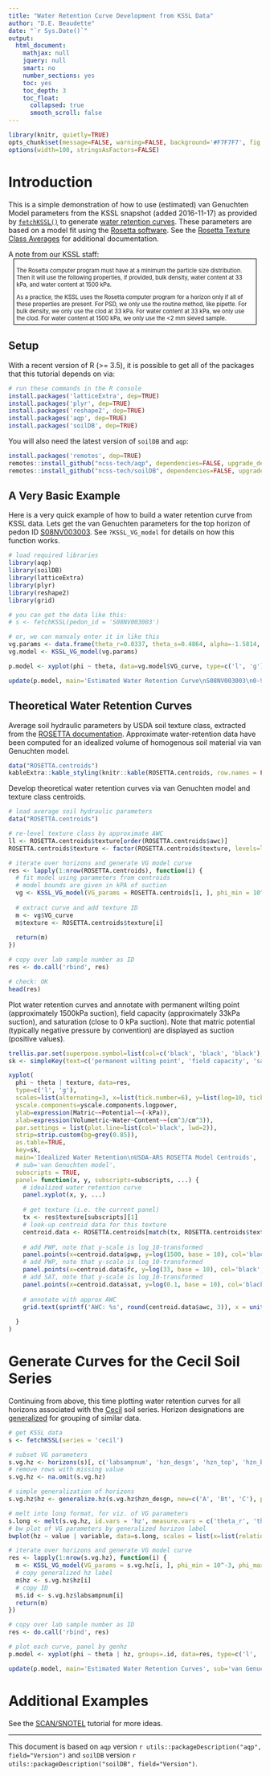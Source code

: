 ```yaml
---
title: "Water Retention Curve Development from KSSL Data"
author: "D.E. Beaudette"
date: "`r Sys.Date()`"
output:
  html_document:
    mathjax: null
    jquery: null
    smart: no
    number_sections: yes
    toc: yes
    toc_depth: 3
    toc_float:
      collapsed: true
      smooth_scroll: false
---
```

  
```r
library(knitr, quietly=TRUE)
opts_chunk$set(message=FALSE, warning=FALSE, background='#F7F7F7', fig.retina=2, dev='png', tidy=FALSE, verbose=FALSE)
options(width=100, stringsAsFactors=FALSE)
```


# Introduction
This is a simple demonstration of how to use (estimated) van Genuchten Model parameters from the KSSL snapshot (added 2016-11-17) as provided by [`fetchKSSL()`](http://ncss-tech.github.io/AQP/soilDB/KSSL-demo.html) to generate [water retention curves](https://en.wikipedia.org/wiki/Water_retention_curve). These parameters are based on a model fit using the [Rosetta software](https://www.ars.usda.gov/pacific-west-area/riverside-ca/us-salinity-laboratory/docs/rosetta-model/). See the [Rosetta Texture Class Averages](https://www.ars.usda.gov/pacific-west-area/riverside-ca/agricultural-water-efficiency-and-salinity-research-unit/docs/model/rosetta-class-average-hydraulic-parameters/) for additional documentation.

A note from our KSSL staff:
<div style="font-size: 80%; margin: 0px 10px 0px 10px; padding: 5px; border: 1px solid black;">The Rosetta computer program must have at a minimum the particle size distribution. Then it will use the following properties, if provided, bulk density, water content at 33 kPa, and water content at 1500 kPa.

As a practice, the KSSL uses the Rosetta computer program for a horizon only if all of these properties are present.  For PSD, we only use the routine method, like pipette.  For bulk density, we only use the clod at 33 kPa.  For water content at 33 kPa, we only use the clod.  For water content at 1500 kPa, we only use the <2 mm sieved sample.</div>

## Setup
With a recent version of R (>= 3.5), it is possible to get all of the packages that this tutorial depends on via:
```r
# run these commands in the R console
install.packages('latticeExtra', dep=TRUE)
install.packages('plyr', dep=TRUE)
install.packages('reshape2', dep=TRUE)
install.packages('aqp', dep=TRUE)
install.packages('soilDB', dep=TRUE)
```

You will also need the latest version of `soilDB` and `aqp`:
```r
install.packages('remotes', dep=TRUE)
remotes::install_github("ncss-tech/aqp", dependencies=FALSE, upgrade_dependencies=FALSE)
remotes::install_github("ncss-tech/soilDB", dependencies=FALSE, upgrade_dependencies=FALSE)
```


## A Very Basic Example

Here is a very quick example of how to build a water retention curve from KSSL data. Lets get the van Genuchten parameters for the top horizon of pedon ID [S08NV003003](https://ncsslabdatamart.sc.egov.usda.gov/rptExecute.aspx?p=34942&r=6&submit1=Get+Report). See `?KSSL_VG_model` for details on how this function works.

```r
# load required libraries
library(aqp)
library(soilDB)
library(latticeExtra)
library(plyr)
library(reshape2)
library(grid)

# you can get the data like this:
# s <- fetchKSSL(pedon_id = 'S08NV003003')

# or, we can manualy enter it in like this
vg.params <- data.frame(theta_r=0.0337, theta_s=0.4864, alpha=-1.5814, npar=0.1227)
vg.model <- KSSL_VG_model(vg.params)

p.model <- xyplot(phi ~ theta, data=vg.model$VG_curve, type=c('l', 'g'), scales=list(alternating=3, x=list(tick.number=10), y=list(log=10, tick.number=10)), yscale.components=yscale.components.logpower, ylab=expression(Matric~~Potential~~(kPa)), xlab=expression("Volumetric Water Content" (cm^{3}/cm^{3})), par.settings = list(plot.line=list(col='RoyalBlue', lwd=2)))

update(p.model, main='Estimated Water Retention Curve\nS08NV003003\n0-9cm', sub='van Genuchten Model Parameters fit by USDA-ARS Rosetta')

```


## Theoretical Water Retention Curves
Average soil hydraulic parameters by USDA soil texture class, extracted from the [ROSETTA documentation](https://www.ars.usda.gov/pacific-west-area/riverside-ca/agricultural-water-efficiency-and-salinity-research-unit/docs/model/rosetta-class-average-hydraulic-parameters/). Approximate water-retention data have been computed for an idealized volume of homogenous soil material via van Genuchten model.

```r
data("ROSETTA.centroids")
kableExtra::kable_styling(knitr::kable(ROSETTA.centroids, row.names = FALSE, digits = 3), full_width = FALSE, font_size = 10)
```


Develop theoretical water retention curves via van Genuchten model and texture class centroids.
```r
# load average soil hydraulic parameters
data("ROSETTA.centroids")

# re-level texture class by approximate AWC
ll <- ROSETTA.centroids$texture[order(ROSETTA.centroids$awc)]
ROSETTA.centroids$texture <- factor(ROSETTA.centroids$texture, levels=ll)

# iterate over horizons and generate VG model curve
res <- lapply(1:nrow(ROSETTA.centroids), function(i) {
  # fit model using parameters from centroids
  # model bounds are given in kPA of suction
  vg <- KSSL_VG_model(VG_params = ROSETTA.centroids[i, ], phi_min = 10^-3, phi_max=10^6)
  
  # extract curve and add texture ID
  m <- vg$VG_curve
  m$texture <- ROSETTA.centroids$texture[i]
  
  return(m)
})

# copy over lab sample number as ID
res <- do.call('rbind', res)

# check: OK
head(res)
```


Plot water retention curves and annotate with permanent wilting point (approximately 1500kPa suction), field capacity (approximately 33kPa suction), and saturation (close to 0 kPa suction). Note that matric potential (typically negative pressure by convention) are displayed as suction (positive values).
```r
trellis.par.set(superpose.symbol=list(col=c('black', 'black', 'black'), fill=c('firebrick', 'orange', 'royalblue'), cex=1, pch=22))
sk <- simpleKey(text=c('permanent wilting point', 'field capacity', 'saturation'), points = TRUE, columns=3)

xyplot(
  phi ~ theta | texture, data=res, 
  type=c('l', 'g'), 
  scales=list(alternating=3, x=list(tick.number=6), y=list(log=10, tick.number=6)), 
  yscale.components=yscale.components.logpower, 
  ylab=expression(Matric~~Potential~~(-kPa)), 
  xlab=expression(Volumetric~Water~Content~~(cm^3/cm^3)), 
  par.settings = list(plot.line=list(col='black', lwd=2)), 
  strip=strip.custom(bg=grey(0.85)), 
  as.table=TRUE,
  key=sk,
  main='Idealized Water Retention\nUSDA-ARS ROSETTA Model Centroids', 
  # sub='van Genuchten model',
  subscripts = TRUE,
  panel= function(x, y, subscripts=subscripts, ...) {
    # idealized water retention curve
    panel.xyplot(x, y, ...)
    
    # get texture (i.e. the current panel)
    tx <- res$texture[subscripts][1]
    # look-up centroid data for this texture
    centroid.data <- ROSETTA.centroids[match(tx, ROSETTA.centroids$texture), ]
    
    # add PWP, note that y-scale is log_10-transformed
    panel.points(x=centroid.data$pwp, y=log(1500, base = 10), col='black', fill='firebrick', cex=0.85, pch=22)
    # add PWP, note that y-scale is log_10-transformed
    panel.points(x=centroid.data$fc, y=log(33, base = 10), col='black', fill='orange', cex=0.85, pch=22)
    # add SAT, note that y-scale is log_10-transformed
    panel.points(x=centroid.data$sat, y=log(0.1, base = 10), col='black', fill='royalblue', cex=0.85, pch=22)
    
    # annotate with approx AWC
    grid.text(sprintf('AWC: %s', round(centroid.data$awc, 3)), x = unit(0.95, 'npc'), y = unit(0.95, 'npc'), gp=gpar(cex=0.75), hjust=1)
    
  }
)
```


# Generate Curves for the Cecil Soil Series 

Continuing from above, this time plotting water retention curves for all horizons associated with the [Cecil](http://casoilresource.lawr.ucdavis.edu/sde/?series=cecil) soil series. Horizon designations are [generalized](http://ncss-tech.github.io/AQP/aqp/gen-hz-assignment.html) for grouping of similar data. 
```r
# get KSSL data
s <- fetchKSSL(series = 'cecil')

# subset VG parameters
s.vg.hz <- horizons(s)[, c('labsampnum', 'hzn_desgn', 'hzn_top', 'hzn_bot', 'lab_texture_class', 'theta_r', 'theta_s', 'alpha', 'npar')]
# remove rows with missing value
s.vg.hz <- na.omit(s.vg.hz)

# simple generalization of horizons
s.vg.hz$hz <- generalize.hz(s.vg.hz$hzn_desgn, new=c('A', 'Bt', 'C'), pat=c('A', 'Bt', '^C'))

# melt into long format, for viz. of VG parameters
s.long <- melt(s.vg.hz, id.vars = 'hz', measure.vars = c('theta_r', 'theta_s', 'alpha', 'npar'))
# bw plot of VG parameters by generalized horizon label
bwplot(hz ~ value | variable, data=s.long, scales = list(x=list(relation='free', alternating=3)), strip=strip.custom(bg=grey(0.85)), as.table=TRUE, xlab='', main='van Genuchten Model Parameters fit by USDA-ARS Rosetta', sub='Pedons Correlated to the Cecil Soil Series')

# iterate over horizons and generate VG model curve
res <- lapply(1:nrow(s.vg.hz), function(i) {
  m <- KSSL_VG_model(VG_params = s.vg.hz[i, ], phi_min = 10^-3, phi_max=10^6)$VG_curve
  # copy generalized hz label
  m$hz <- s.vg.hz$hz[i]
  # copy ID
  m$.id <- s.vg.hz$labsampnum[i]
  return(m)
})

# copy over lab sample number as ID
res <- do.call('rbind', res)

# plot each curve, panel by genhz
p.model <- xyplot(phi ~ theta | hz, groups=.id, data=res, type=c('l', 'g'), scales=list(alternating=3, x=list(tick.number=10), y=list(log=10, tick.number=10)), yscale.components=yscale.components.logpower, ylab=expression(Suction~~(kPa)), xlab=expression(Volumetric~Water~Content~~(cm^3/cm^3)), par.settings = list(superpose.line=list(col='RoyalBlue', lwd=1)), strip=strip.custom(bg=grey(0.85)), as.table=TRUE)

update(p.model, main='Estimated Water Retention Curves', sub='van Genuchten Model Parameters fit by USDA-ARS Rosetta')
```

# Additional Examples
See the [SCAN/SNOTEL](http://ncss-tech.github.io/AQP/soilDB/fetchSCAN-demo.html) tutorial for more ideas.


----------------------------
This document is based on `aqp` version `r utils::packageDescription("aqp", field="Version")` and `soilDB` version `r utils::packageDescription("soilDB", field="Version")`.

